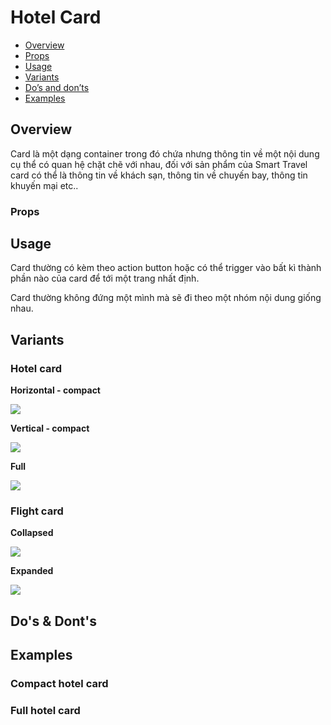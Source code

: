 
<Meta of={Stories} />

# Hotel Card

- [Overview](#overview)
- [Props](#props)
- [Usage](#usage)
- [Variants](#variants)
- [Do’s and don’ts](#dos--donts)
- [Examples](#examples)

## Overview

Card là một dạng container trong đó chứa nhưng thông tin về một nội dung
cụ thể có quan hệ chặt chẽ với nhau, đối với sản phẩm của Smart Travel
card có thể là thông tin về khách sạn, thông tin về chuyến bay, thông
tin khuyến mại etc..

<Canvas of={Stories.Default} />

### Props

<Controls of={Stories.Default} />

## Usage

Card thường có kèm theo action button hoặc có thể trigger vào bất kì
thành phần nào của card để tới một trang nhất định.

Card thường không đứng một mình mà sẽ đi theo một nhóm nội dung giống
nhau.

## Variants

### Hotel card

**Horizontal - compact**

<img src={image187} />

**Vertical - compact**

<img src={image188} />

**Full**

<img src={image189} />

### Flight card

**Collapsed**

<img src={image190} />

**Expanded**

<img src={image191} />

## Do's & Dont's

## Examples

### Compact hotel card

<Canvas of={Stories.Compact} />

### Full hotel card

<Canvas of={Stories.Full} />
